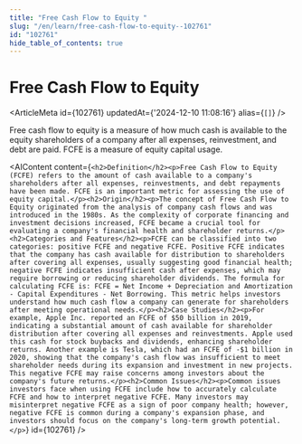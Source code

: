 ```yaml
---
title: "Free Cash Flow to Equity "
slug: "/en/learn/free-cash-flow-to-equity--102761"
id: "102761"
hide_table_of_contents: true
---
```



# Free Cash Flow to Equity 

<ArticleMeta id={102761} updatedAt={'2024-12-10 11:08:16'} alias={`[]`} />
<div className='border-solid border-b border-t-0 my-4 border-[var(--ifm-color-gray-300)]' />

Free cash flow to equity is a measure of how much cash is available to the equity shareholders of a company after all expenses, reinvestment, and debt are paid. FCFE is a measure of equity capital usage.

<AIContent content={`<h2>Definition</h2><p>Free Cash Flow to Equity (FCFE) refers to the amount of cash available to a company's shareholders after all expenses, reinvestments, and debt repayments have been made. FCFE is an important metric for assessing the use of equity capital.</p><h2>Origin</h2><p>The concept of Free Cash Flow to Equity originated from the analysis of company cash flows and was introduced in the 1980s. As the complexity of corporate financing and investment decisions increased, FCFE became a crucial tool for evaluating a company's financial health and shareholder returns.</p><h2>Categories and Features</h2><p>FCFE can be classified into two categories: positive FCFE and negative FCFE. Positive FCFE indicates that the company has cash available for distribution to shareholders after covering all expenses, usually suggesting good financial health; negative FCFE indicates insufficient cash after expenses, which may require borrowing or reducing shareholder dividends. The formula for calculating FCFE is: FCFE = Net Income + Depreciation and Amortization - Capital Expenditures - Net Borrowing. This metric helps investors understand how much cash flow a company can generate for shareholders after meeting operational needs.</p><h2>Case Studies</h2><p>For example, Apple Inc. reported an FCFE of $50 billion in 2019, indicating a substantial amount of cash available for shareholder distribution after covering all expenses and reinvestments. Apple used this cash for stock buybacks and dividends, enhancing shareholder returns. Another example is Tesla, which had an FCFE of -$1 billion in 2020, showing that the company's cash flow was insufficient to meet shareholder needs during its expansion and investment in new projects. This negative FCFE may raise concerns among investors about the company's future returns.</p><h2>Common Issues</h2><p>Common issues investors face when using FCFE include how to accurately calculate FCFE and how to interpret negative FCFE. Many investors may misinterpret negative FCFE as a sign of poor company health; however, negative FCFE is common during a company's expansion phase, and investors should focus on the company's long-term growth potential.</p>`} id={102761} />

